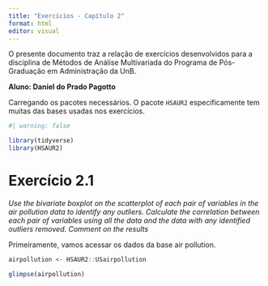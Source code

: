 ```yaml
---
title: "Exercícios - Capítulo 2"
format: html
editor: visual
---
```


O presente documento traz a relação de exercícios desenvolvidos para a disciplina de Métodos de Análise Multivariada do Programa de Pós-Graduação em Administração da UnB.

**Aluno: Daniel do Prado Pagotto**

Carregando os pacotes necessários. O pacote `HSAUR2` especificamente tem muitas das bases usadas nos exercícios.

```r
#| warning: false

library(tidyverse)
library(HSAUR2)

```

# Exercício 2.1

*Use the bivariate boxplot on the scatterplot of each pair of variables
in the air pollution data to identify any outliers. Calculate the correlation
between each pair of variables using all the data and the data with any
identified outliers removed. Comment on the results*

Primeiramente, vamos acessar os dados da base air pollution. 

```r

airpollution <- HSAUR2::USairpollution

glimpse(airpollution)

```

